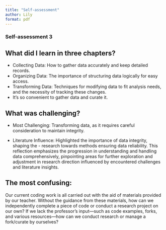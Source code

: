```yaml
---
title: "Self-assessment"
author: Lily
format: pdf
---
```

### Self-assessment 3

## What did I learn in three chapters?
- Collecting Data: How to gather data accurately and keep detailed records.
- Organizing Data: The importance of structuring data logically for easy access.
- Transforming Data: Techniques for modifying data to fit analysis needs, and the necessity of tracking these changes.
- It's so convenient to gather data and curate it. 

## What was challenging?
- Most Challenging: Transforming data, as it requires careful consideration to maintain integrity. 

- Literature Influence: Highlighted the importance of data integrity, shaping the - research towards methods ensuring data reliability.
This reflection emphasizes the progression in understanding and handling data comprehensively, pinpointing areas for further exploration and adjustment in research direction influenced by encountered challenges and literature insights.

## The most confusing:
Our current coding work is all carried out with the aid of materials provided by our teacher. Without the guidance from these materials, how can we independently complete a piece of code or conduct a research project on our own? If we lack the professor's input—such as code examples, forks, and various resources—how can we conduct research or manage a fork/curate by ourselves?





